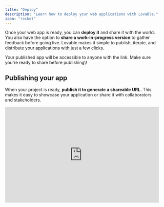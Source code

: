 ```yaml
---
title: "Deploy"
description: "Learn how to deploy your web applications with Lovable."
icon: "rocket"
---
```


Once your web app is ready, you can **deploy it** and share it with the world. You also have the option to **share a work-in-progress version** to gather feedback before going live. Lovable makes it simple to publish, iterate, and distribute your applications with just a few clicks.

<Tip>
  Your published app will be accessible to anyone with the link. Make sure
  you're ready to share before publishing\!
</Tip>

## Publishing your app

When your project is ready, **publish it to generate a shareable URL.** This makes it easy to showcase your application or share it with collaborators and stakeholders.

<iframe width="100%" height="315" src="https://www.youtube.com/embed/GFtWVXkZDTw" title="YouTube video player" frameborder="0" allow="accelerometer; autoplay; clipboard-write; encrypted-media; gyroscope; picture-in-picture" allowfullscreen />

### How to Publish Your App

<Steps>
  <Step title="Step 1">
    In the top right corner of the **editor view**, click the **Publish** button (globe icon).

    ![Share icon in Lovable](/publish-button.png)
  </Step>
  <Step title="Step 2">
    A dialog box will appear with options to **publish your app**.
  </Step>
  <Step title="Step 3">
    Click the **Publish** button to start the deployment process. During this time, the button will display **Publishing**.

    ![Publish Lovable Pn](/images/publish-lovable.png)
  </Step>
  <Step title="Step 4">
    Once deployment is complete, you'll see a **Update** button for future updates.

    ![Update Publish Button Pn](/security-scan-lovable.png)
  </Step>
  <Step title="Step 5">
    Your application is now **live**, and you can access it via the provided link.

    <Note>
      1. The publishing process typically takes less than a minute. You'll receive a
         notification once it's complete.
      2. We've added an option in the project settings to **show or hide the Lovable badge** on your deployed app. You can customize this setting before publishing.
    </Note>
  </Step>
  <Step title="Step 6">
    <Info>
      **Use previewing for iterative development**

      - Previewing is very handy as it allows you and others to view the latest changes without affecting the live, published version of your application.
      - We've noticed users using it for iterative development and getting real-time feedback, as well as for collaborative reviews and testing before final deployment.
    </Info>
    Previewing allows you to **see your latest changes** without affecting the live, published version.

    To preview:

    1. Open the **Publish** dialog.
    2. Locate the **Preview** section.
    3. Click the generated **preview link** to view or share your work-in-progress updates.

    The preview link is generated instantly and can be shared with team members for feedback.

    ![Sharing your work-in-progress](/published-link-lovable.png)
  </Step>
  <Step title="Step 7">
    If you want to rename the subdomain or your project name:

    1. Go to **Settings**.
    2. Choose a better name under the project name section.
    3. Click **Rename Project**.
    4. Just remember to **republish** to update the subdomain and reflect changes publicly.
  </Step>
  <Step title="Step 8">
    If you would like to connect to a custom domain, [this is the best way to do it](https://docs.lovable.dev/tips-tricks/custom-domain).
  </Step>
</Steps>